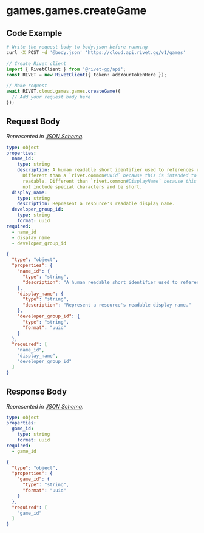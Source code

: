 
# games.games.createGame

## Code Example

<CodeGroup title='Request' tag='POST' label='https://cloud.api.rivet.gg/v1/games'>

```bash {{ title: 'cURL' }}
# Write the request body to body.json before running
curl -X POST -d '@body.json' 'https://cloud.api.rivet.gg/v1/games'
```

```ts
// Create Rivet client
import { RivetClient } from '@rivet-gg/api';
const RIVET = new RivetClient({ token: addYourTokenHere });

// Make request
await RIVET.cloud.games.games.createGame({
  // Add your request body here
});
```

</CodeGroup>


## Request Body

_Represented in [JSON Schema](https://json-schema.org/)._

<CodeGroup title='Request'>

```yaml
type: object
properties:
  name_id:
    type: string
    description: A human readable short identifier used to references resources.
      Different than a `rivet.common#Uuid` because this is intended to be human
      readable. Different than `rivet.common#DisplayName` because this should
      not include special characters and be short.
  display_name:
    type: string
    description: Represent a resource's readable display name.
  developer_group_id:
    type: string
    format: uuid
required:
  - name_id
  - display_name
  - developer_group_id

```

```json
{
  "type": "object",
  "properties": {
    "name_id": {
      "type": "string",
      "description": "A human readable short identifier used to references resources. Different than a `rivet.common#Uuid` because this is intended to be human readable. Different than `rivet.common#DisplayName` because this should not include special characters and be short."
    },
    "display_name": {
      "type": "string",
      "description": "Represent a resource's readable display name."
    },
    "developer_group_id": {
      "type": "string",
      "format": "uuid"
    }
  },
  "required": [
    "name_id",
    "display_name",
    "developer_group_id"
  ]
}
```

</CodeGroup>


## Response Body

_Represented in [JSON Schema](https://json-schema.org/)._

<CodeGroup title='Response'>

```yaml
type: object
properties:
  game_id:
    type: string
    format: uuid
required:
  - game_id

```

```json
{
  "type": "object",
  "properties": {
    "game_id": {
      "type": "string",
      "format": "uuid"
    }
  },
  "required": [
    "game_id"
  ]
}
```

</CodeGroup>

